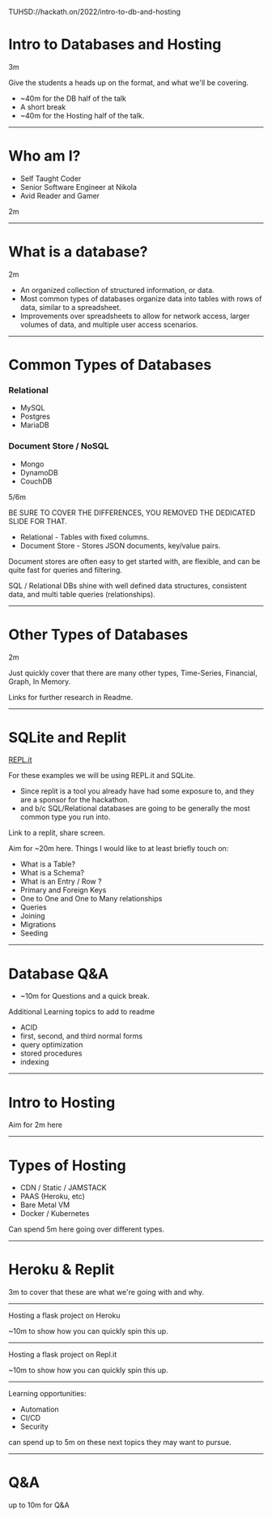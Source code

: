

<Footer>

TUHSD://hackath.on/2022/intro-to-db-and-hosting

</Footer>

# Intro to Databases and Hosting 

<Notes>

3m

Give the students a heads up on the format,
and what we'll be covering.

- ~40m for the DB half of the talk
- A short break
- ~40m for the Hosting half of the talk.

</Notes>

---

# Who am I?

<Steps>

- Self Taught Coder
- Senior Software Engineer at Nikola
- Avid Reader and Gamer

</Steps>


<Notes>

2m

</Notes>

---

# What is a database?

<Notes>

2m

- An organized collection of structured information, or data.
- Most common types of databases organize data into tables with
  rows of data, similar to a spreadsheet.
- Improvements over spreadsheets to allow for network access,
  larger volumes of data, and multiple user access scenarios.

</Notes>

---

# Common Types of Databases

### Relational

<Steps>

- MySQL
- Postgres
- MariaDB

</Steps>

### Document Store / NoSQL

<Steps>

- Mongo
- DynamoDB
- CouchDB

</Steps>


<Notes>

5/6m

BE SURE TO COVER THE DIFFERENCES,
YOU REMOVED THE DEDICATED SLIDE FOR THAT.

- Relational - Tables with fixed columns. 
- Document Store - Stores JSON documents, key/value pairs.

Document stores are often easy to get started with, are flexible,
and can be quite fast for queries and filtering.

SQL / Relational DBs shine with well defined data structures,
consistent data, and multi table queries (relationships).

</Notes>

---

# Other Types of Databases

<Notes>

2m

Just quickly cover that there are many other types, Time-Series, Financial, Graph, In Memory.

Links for further research in Readme.

</Notes>

---

# SQLite and Replit

[REPL.it](https://replit.com/@retrocede/TUHSD-Hackathon-2022-Intro-to-DB)

<Notes>

For these examples we will be using REPL.it and SQLite.

- Since replit is a tool you already have had some exposure to, and they are a sponsor for the hackathon.
- and b/c SQL/Relational databases are going to be generally the most common type you run into.

Link to a replit, share screen.

Aim for ~20m here. Things I would like to at least briefly touch on:

- What is a Table?
- What is a Schema?
- What is an Entry / Row ?
- Primary and Foreign Keys
- One to One and One to Many relationships
- Queries
- Joining
- Migrations
- Seeding

</Notes>

---

# Database Q&A

- ~10m for Questions and a quick break.

<Notes>

Additional Learning topics to add to readme

- ACID
- first, second, and third normal forms
- query optimization
- stored procedures
- indexing

</Notes>

---

# Intro to Hosting

<Notes>

Aim for 2m here

</Notes>

---

# Types of Hosting

- CDN / Static / JAMSTACK
- PAAS (Heroku, etc)
- Bare Metal VM
- Docker / Kubernetes

<Notes>

Can spend 5m here going over different types.

</Notes>

---

# Heroku & Replit

<Notes>

3m to cover that these are what we're going with and why.

</Notes>

---

Hosting a flask project on Heroku

<Notes>

~10m to show how you can quickly spin this up.

</Notes>

---

Hosting a flask project on Repl.it

<Notes>

~10m to show how you can quickly spin this up.

</Notes>

---

Learning opportunities:

- Automation
- CI/CD
- Security

<Notes>

can spend up to 5m on these next topics they may want to pursue.

</Notes>

---

# Q&A

<Notes>

up to 10m for Q&A

</Notes>
